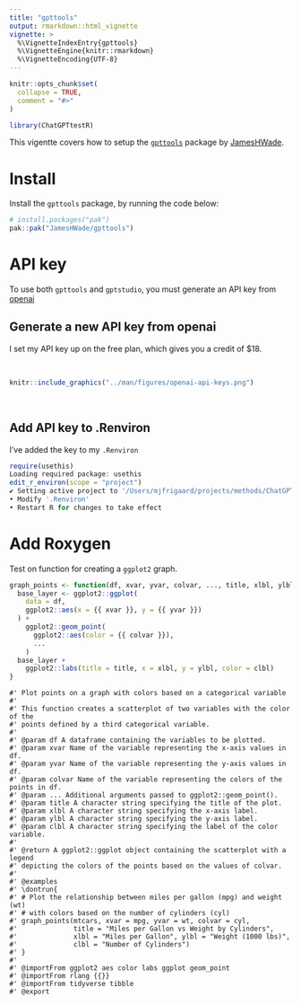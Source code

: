 ```yaml
---
title: "gpttools"
output: rmarkdown::html_vignette
vignette: >
  %\VignetteIndexEntry{gpttools}
  %\VignetteEngine{knitr::rmarkdown}
  %\VignetteEncoding{UTF-8}
---
```


```r
knitr::opts_chunk$set(
  collapse = TRUE,
  comment = "#>"
)
```

```r
library(ChatGPTtestR)
```

This vigentte covers how to setup the [`gpttools`](https://jameshwade.github.io/gpttools/) package by [JamesHWade](https://github.com/JamesHWade).

# Install

Install the `gpttools` package, by running the code below: 

```r
# install.packages("pak")
pak::pak("JamesHWade/gpttools")
```

# API key

To use both `gpttools` and `gptstudio`, you must generate an API key from [openai](https://platform.openai.com/account/api-keys)

## Generate a new API key from openai

<!-- 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 -->

<!-- Sys.setenv(OPENAI_API_KEY = "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") -->

I set my API key up on the free plan, which gives you a credit of $18. 

<br>

```r
knitr::include_graphics("../man/figures/openai-api-keys.png")
```

<br>

## Add API key to .Renviron

I've added the key to my `.Renviron`

```r
require(usethis)
Loading required package: usethis
edit_r_environ(scope = "project")
✔ Setting active project to '/Users/mjfrigaard/projects/methods/ChatGPTtestR'
• Modify '.Renviron'
• Restart R for changes to take effect
```

# Add Roxygen

Test on function for creating a `ggplot2` graph.

```r
graph_points <- function(df, xvar, yvar, colvar, ..., title, xlbl, ylbl, clbl) {
  base_layer <- ggplot2::ggplot(
    data = df,
    ggplot2::aes(x = {{ xvar }}, y = {{ yvar }})
  ) +
    ggplot2::geom_point(
      ggplot2::aes(color = {{ colvar }}),
      ...
    ) 
  base_layer + 
    ggplot2::labs(title = title, x = xlbl, y = ylbl, color = clbl)
}
```



```
#' Plot points on a graph with colors based on a categorical variable
#'
#' This function creates a scatterplot of two variables with the color of the 
#' points defined by a third categorical variable.
#'
#' @param df A dataframe containing the variables to be plotted.
#' @param xvar Name of the variable representing the x-axis values in df.
#' @param yvar Name of the variable representing the y-axis values in df.
#' @param colvar Name of the variable representing the colors of the points in df.
#' @param ... Additional arguments passed to ggplot2::geom_point().
#' @param title A character string specifying the title of the plot.
#' @param xlbl A character string specifying the x-axis label.
#' @param ylbl A character string specifying the y-axis label.
#' @param clbl A character string specifying the label of the color variable.
#'
#' @return A ggplot2::ggplot object containing the scatterplot with a legend
#' depicting the colors of the points based on the values of colvar.
#'
#' @examples
#' \dontrun{
#' # Plot the relationship between miles per gallon (mpg) and weight (wt)
#' # with colors based on the number of cylinders (cyl)
#' graph_points(mtcars, xvar = mpg, yvar = wt, colvar = cyl,
#'              title = "Miles per Gallon vs Weight by Cylinders",
#'              xlbl = "Miles per Gallon", ylbl = "Weight (1000 lbs)",
#'              clbl = "Number of Cylinders")
#' }
#'
#' @importFrom ggplot2 aes color labs ggplot geom_point
#' @importFrom rlang {{}}
#' @importFrom tidyverse tibble
#' @export
```

